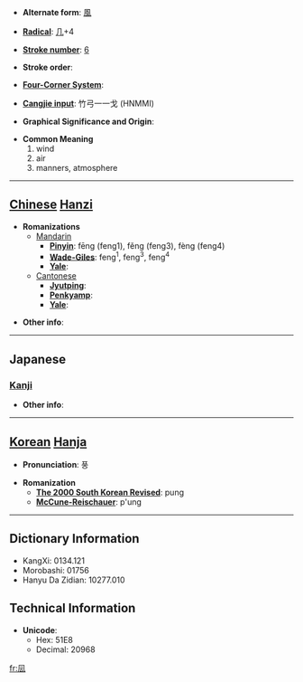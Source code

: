 * '''Alternate form''': [[風]]

* '''[[Wiktionary:Chinese radical index| Radical]]''': [[Wiktionary:Chinese radical index 几|几]]+4

* '''[[Wiktionary:Chinese total strokes index|Stroke number]]''': [[Wiktionary:Chinese total strokes index 6|6]]

* '''Stroke order''': 

* '''[[Wiktionary:Chinese four corner index|Four-Corner System]]''': 

* '''[[Wiktionary:Chinese Cangjie index|Cangjie input]]''': 竹弓一一戈 (HNMMI)

* '''Graphical Significance and Origin''': 

* '''Common Meaning'''
*#wind
*# air
*# manners, atmosphere


----

== [[Chinese]] [[Hanzi]] ==

* '''Romanizations'''
** [[Mandarin]]
*** '''[[Pinyin]]''': fēng (feng1), fěng (feng3), fèng (feng4)
*** '''[[Wade-Giles]]''': feng<sup>1</sup>, feng<sup>3</sup>, feng<sup>4</sup>
*** '''[[Yale]]''': 
**[[Cantonese]]
***'''[[Jyutping]]''':
***'''[[Penkyamp]]''': 
***'''[[Yale]]''': 

* '''Other info''': 

----

==Japanese==
===[[Kanji]]===
{{kanji|on readings=[[ふう]] (fū), [[ふ]] (fu)|kun readings=[[かぜ]] (kaze)}}

* '''Other info''':  

----

== [[Korean]] [[Hanja]] ==

* '''Pronunciation''': 풍

* '''Romanization'''
** '''[[The 2000 South Korean Revised Romanization|The 2000 South Korean Revised]]''': pung
** '''[[McCune-Reischauer]]''': p'ung

----

== Dictionary Information ==

* KangXi: 0134.121
* Morobashi: 01756
* Hanyu Da Zidian: 10277.010

== Technical Information ==

* '''Unicode''':
** Hex: 51E8
** Decimal: 20968

[[fr:凨]]